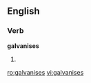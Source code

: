 
==English==

===Verb===
'''galvanises'''

# {{third-person singular of|[[galvanise]]}}

[[ro:galvanises]]
[[vi:galvanises]]